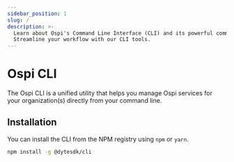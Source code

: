 ```yaml
---
sidebar_position: 1
slug: /
description: >-
  Learn about Ospi's Command Line Interface (CLI) and its powerful commands.
  Streamline your workflow with our CLI tools.
---
```


# Ospi CLI

The Ospi CLI is a unified utility that helps you manage Ospi services for your
organization(s) directly from your command line.

## Installation

You can install the CLI from the NPM registry using `npm` or `yarn`.

```bash npm2yarn
npm install -g @dytesdk/cli
```

<head>
  <title>CLI Ospi CLI</title>
  <meta name="description" content="Learn about Ospi's Command Line Interface (CLI) and its powerful commands. Streamline your workflow with our CLI tools."/>
</head>
